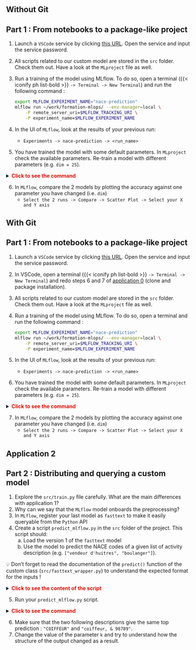 ::: {.panel-tabset}
## Without Git

::::{.callout-tip collapse="true" icon=false}
## Part 1 : From notebooks to a package-like project

:::::{.nonincremental}

1. Launch a `VSCode` service by clicking [this URL](https://datalab.sspcloud.fr/launcher/ide/vscode-python?autoLaunch=true&init.personalInit=«https%3A%2F%2Fraw.githubusercontent.com%2FInseeFrLab%2Fformation-mlops%2Fmain%2Finit.sh»&kubernetes.role=«admin»). Open the service and input the service password.
2. All scripts related to our custom model are stored in the `src` folder. Check them out. Have a look at the `MLproject` file as well.
3. Run a training of the model using MLflow. To do so, open a terminal ({{< iconify ph list-bold >}} `-> Terminal -> New Terminal`) and run the following command :

    ```sh
    export MLFLOW_EXPERIMENT_NAME="nace-prediction"
    mlflow run ~/work/formation-mlops/ --env-manager=local \
        -P remote_server_uri=$MLFLOW_TRACKING_URI \
        -P experiment_name=$MLFLOW_EXPERIMENT_NAME
    ```

4. In the UI of `MLflow`, look at the results of your previous run:
    + `Experiments -> nace-prediction -> <run_name>`
5. You have trained the model with some default parameters. In `MLproject` check the available parameters. Re-train a model with different parameters (e.g. `dim = 25`).

<details>
<summary>
    <font size=\"3\" color=\"darkgreen\"><b>Click to see the command </b></font>
</summary>

```sh
mlflow run ~/work/formation-mlops/ --env-manager=local \
    -P remote_server_uri=$MLFLOW_TRACKING_URI \
    -P experiment_name=$MLFLOW_EXPERIMENT_NAME \
    -P dim=25
```

</details>


6. In `MLflow`, compare the 2 models by plotting the accuracy against one parameter you have changed (i.e. `dim`)
    + `Select the 2 runs -> Compare -> Scatter Plot -> Select your X and Y axis`
   
:::::
::::


## With Git

::::{.callout-tip collapse="true" icon=false}
## Part 1 : From notebooks to a package-like project

:::::{.nonincremental}

1. Launch a `VSCode` service by clicking [this URL](https://datalab.sspcloud.fr/launcher/ide/vscode-python?autoLaunch=true&kubernetes.role=«admin»). Open the service and input the service password.
2. In VSCode, open a terminal ({{< iconify ph list-bold >}} `-> Terminal -> New Terminal`) and redo steps 6 and 7 of [application 0](#app0) (clone and package installation).
3. All scripts related to our custom model are stored in the `src` folder. Check them out. Have a look at the `MLproject` file as well.
4. Run a training of the model using MLflow. To do so, open a terminal and run the following command :

    ```sh
    export MLFLOW_EXPERIMENT_NAME="nace-prediction"
    mlflow run ~/work/formation-mlops/ --env-manager=local \
        -P remote_server_uri=$MLFLOW_TRACKING_URI \
        -P experiment_name=$MLFLOW_EXPERIMENT_NAME
    ```

5. In the UI of `MLflow`, look at the results of your previous run:
    + `Experiments -> nace-prediction -> <run_name>`
6. You have trained the model with some default parameters. In `MLproject` check the available parameters. Re-train a model with different parameters (e.g. `dim = 25`).

<details>
<summary>
    <font size=\"3\" color=\"darkgreen\"><b>Click to see the command </b></font>
</summary>

```sh
mlflow run ~/work/formation-mlops/ --env-manager=local \
    -P remote_server_uri=$MLFLOW_TRACKING_URI \
    -P experiment_name=$MLFLOW_EXPERIMENT_NAME \
    -P dim=25
```

</details>


7. In `MLflow`, compare the 2 models by plotting the accuracy against one parameter you have changed (i.e. `dim`)
    + `Select the 2 runs -> Compare -> Scatter Plot -> Select your X and Y axis`
   
:::::
::::
:::

## Application 2 {.scrollable}

:::{.nonincremental}
:::: {.callout-tip collapse="true" icon=false}
## Part 2 : Distributing and querying a custom model

1. Explore the `src/train.py` file carefully. What are the main differences with application 1?
2. Why can we say that the `MLflow` model onboards the preprocessing?
3. In `MLflow`, register your last model as `fasttext` to make it easily queryable from the `Python` API
4. Create a script `predict_mlflow.py` in the `src` folder of the project. This script should:
    a. Load the version 1 of the `fasttext` model
    b. Use the model to predict the NACE codes of a given list of activity description (e.g. `["vendeur d'huitres", "boulanger"]`). 
    
💡 Don't forget to read the documentation of the `predict()` function of the custom class (`src/fasttext_wrapper.py`) to understand the expected format for the inputs !

<details>
<summary>
    <font size=\"3\" color=\"darkgreen\"><b>Click to see the content of the script </b></font>
</summary>

```python
import mlflow

model_name = "fasttext"
version = 1

model = mlflow.pyfunc.load_model(
    model_uri=f"models:/{model_name}/{version}"
)

list_libs = ["vendeur d'huitres", "boulanger"]

test_data = {
    "query": list_libs,
    "k": 1
}

results = model.predict(test_data)
print(results)
```

</details>

5. Run your `predict_mlflow.py` script.

<details>
<summary>
    <font size=\"3\" color=\"darkgreen\"><b>Click to see the command </b></font>
</summary>

```shell
python formation-mlops/src/predict_mlflow.py
```

</details>

6. Make sure that the two following descriptions give the same top prediction : `"COIFFEUR"` and `"coiffeur, & 98789"`.
7. Change the value of the parameter `k` and try to understand how the structure of the output changed as a result.
::::
:::

